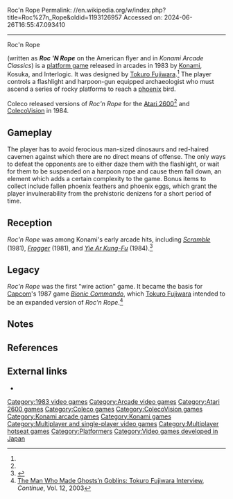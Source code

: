Roc'n Rope
Permalink: //en.wikipedia.org/w/index.php?title=Roc%27n_Rope&oldid=1193126957
Accessed on: 2024-06-26T16:55:47.093410



------
Roc'n Rope
{{Short description|1983 video game}}
{{Infobox video game
|title = Roc'n Rope
|image = RocNRopeArcade.jpg
|caption = European arcade flyer
|developer = [[Konami]]
|publisher = [[Konami]]<br>Kosuka {{vgrelease|NA|Interlogic<ref>{{cite magazine |title=News: Konami Buys Interlogic |magazine=[[Play Meter]] |date=December 1984 |volume=10 |issue=23 |page=9 |url=https://archive.org/details/play-meter-volume-10-number-23-december-15th-1984/Play%20Meter%20-%20Volume%2010%2C%20Number%2023%20-%20December%2015th%201984/page/n8}}</ref>}} [[Coleco]] (ports)
|designer = [[Tokuro Fujiwara]]
|release = '''Arcade''' {{vgrelease|JP|March 3, 1983<ref name="GM210">{{cite magazine|title=Overseas Readers Column: Konami Unveiled Its "Rock'n Rope"|magazine=[[:ja:ゲームマシン|Game Machine]]|issue=210|publisher=[[:ja:アミューズメント通信社|Amusement Press, Inc.]]|date=15 April 1983|page=26|url=https://onitama.tv/gamemachine/pdf/19830415p.pdf#page=14}}</ref>|WW|April 1983<ref>{{cite book |last1=Akagi |first1=Masumi |title=アーケードTVゲームリスト国内•海外編(1971-2005) |trans-title=Arcade TV Game List: Domestic • Overseas Edition (1971-2005) |date=13 October 2006 |publisher=Amusement News Agency |language=ja |location=Japan |isbn=978-4990251215 |pages=120–1 |url=https://archive.org/details/ArcadeGameList1971-2005/page/n121/mode/2up}}</ref>}} '''2600, ColecoVision''' <br> 1984<ref name=mania/>
|genre = [[Platform game|Platform]]
|modes = 1-2 alternating turns
|arcade system = 
|platforms = [[Arcade video game|Arcade]], [[Atari 2600]], [[ColecoVision]]
}}

{{nihongo foot|'''''Roc'n Rope'''''|ロックンロープ|Rokkun Rōpu|lead=yes|group=lower-alpha}} (written as '''''Roc 'N Rope''''' on the American flyer and in ''Konami Arcade Classics'') is a [[platform game]] released in arcades in 1983 by [[Konami]], Kosuka, and Interlogic. It was designed by [[Tokuro Fujiwara]].<ref name="Fujiwara"/> The player controls a flashlight and harpoon-gun equipped archaeologist who must ascend a series of rocky platforms to reach a [[Phoenix (mythology)|phoenix]] bird.

Coleco released versions of ''Roc'n Rope'' for the [[Atari 2600]]<ref name=mania/> and [[ColecoVision]] in 1984.

==Gameplay==
The player has to avoid ferocious man-sized dinosaurs and red-haired cavemen against which there are no direct means of offense. The only ways to defeat the opponents are to either daze them with the flashlight, or wait for them to be suspended on a harpoon rope and cause them fall down, an element which adds a certain complexity to the game. Bonus items to collect include fallen phoenix feathers and phoenix eggs, which grant the player invulnerability from the prehistoric denizens for a short period of time.

==Reception==
''Roc'n Rope'' was among Konami's early arcade hits,  including ''[[Scramble (video game)|Scramble]]'' (1981), ''[[Frogger]]'' (1981), and ''[[Yie Ar Kung-Fu]]'' (1984).<ref>{{cite magazine |title=A Conversation With... Kaz Kozuki: the Konami chief who put TNT into video's arsenal with ''TMNT'' |magazine=RePlay |date=March 1990 |volume=15 |issue=6 |pages=201–2 |url=https://archive.org/details/re-play-volume-14-issue-no.-6-march-1990-600dpi/RePlay%20-%20Volume%2014%2C%20Issue%20No.%206%20-%20March%201990/page/201}}</ref>

==Legacy==
''Roc'n Rope'' was the first "wire action" game. It became the basis for [[Capcom]]'s 1987 game ''[[Bionic Commando]]'', which [[Tokuro Fujiwara]] intended to be an expanded version of ''Roc'n Rope''.<ref name="Fujiwara">[http://www.glitterberri.com/developer-interviews/tokuro-fujiwara/ The Man Who Made Ghosts’n Goblins: Tokuro Fujiwara Interview], ''Continue'', Vol. 12, 2003</ref>

==Notes==
{{notelist}}

==References==
{{reflist|refs=
<ref name="mania">{{cite web |title=Roc 'n Rope |url=http://www.atarimania.com/game-atari-2600-vcs-roc--n-rope_8087.html |website=Atari Mania}}</ref>
}}

==External links==
* {{KLOV game|id= 9348}}

[[Category:1983 video games]]
[[Category:Arcade video games]]
[[Category:Atari 2600 games]]
[[Category:Coleco games]]
[[Category:ColecoVision games]]
[[Category:Konami arcade games]]
[[Category:Konami games]]
[[Category:Multiplayer and single-player video games]]
[[Category:Multiplayer hotseat games]]
[[Category:Platformers]]
[[Category:Video games developed in Japan]]


{{arcade-stub}}
{{platform-videogame-stub}}